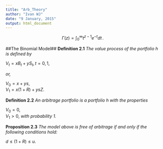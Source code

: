 ```yaml
---
title: "Arb_Theory"
author: "Ivan WJ"
date: "9 January, 2015"
output: html_document
---
```

$$
\Gamma(z) = \int_0^\infty t^{z-1}e^{-t}dt\,.
$$

##The Binomial Model##
__Definition 2.1__ _The value process of the portfolio h is defined by_  

$V_t = xB_t + yS_t, t = 0,1,$  

_or,_  

$V_0 = x + ys,$  
$V_1 = x(1 + R) + ysZ.$  

__Definition 2.2__ _An arbitrage portfolio is a portfolio h with the properties_  

$V_0 = 0,$  
$V_1 > 0,$ _with probability 1._  

__Proposition 2.3__ _The model above is free of arbitrage if and only if the following conditions hold:_  

$d \le (1 + R) \le u.$  

